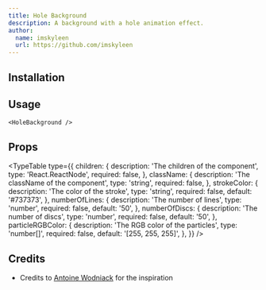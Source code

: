 ```yaml
---
title: Hole Background
description: A background with a hole animation effect.
author:
  name: imskyleen
  url: https://github.com/imskyleen
---
```


<ComponentPreview name="hole-background-demo" />

## Installation

<ComponentInstallation name="hole-background" />

## Usage

```tsx
<HoleBackground />
```

## Props

<TypeTable
  type={{
    children: {
      description: 'The children of the component',
      type: 'React.ReactNode',
      required: false,
    },
    className: {
      description: 'The className of the component',
      type: 'string',
      required: false,
    },
    strokeColor: {
      description: 'The color of the stroke',
      type: 'string',
      required: false,
      default: '#737373',
    },
    numberOfLines: {
      description: 'The number of lines',
      type: 'number',
      required: false,
      default: '50',
    },
    numberOfDiscs: {
      description: 'The number of discs',
      type: 'number',
      required: false,
      default: '50',
    },
    particleRGBColor: {
      description: 'The RGB color of the particles',
      type: 'number[]',
      required: false,
      default: '[255, 255, 255]',
    },
  }}
/>

## Credits

- Credits to [Antoine Wodniack](https://codepen.io/wodniack/pen/VYwGEGg) for the inspiration

